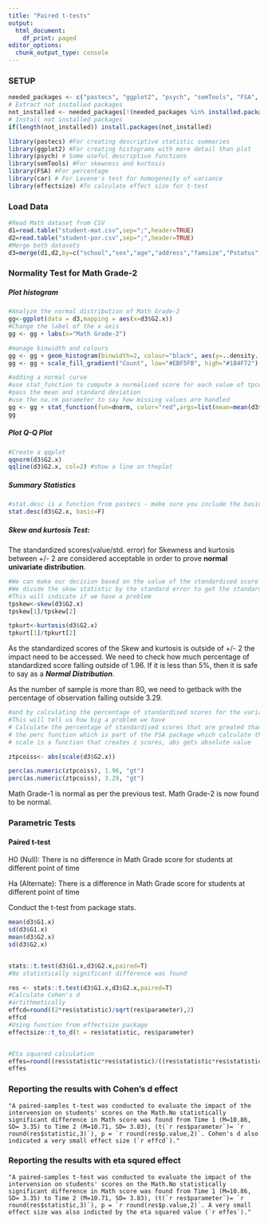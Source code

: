 ---
title: "Paired t-tests"
output:
  html_document:
    df_print: paged
editor_options:
  chunk_output_type: console
---


 
### SETUP
```{r}

needed_packages <- c("pastecs", "ggplot2", "psych", "semTools", "FSA", "car", "coin", "rstatix","effectsize")                      
# Extract not installed packages
not_installed <- needed_packages[!(needed_packages %in% installed.packages()[ , "Package"])]    
# Install not installed packages
if(length(not_installed)) install.packages(not_installed) 

library(pastecs) #For creating descriptive statistic summaries
library(ggplot2) #For creating histograms with more detail than plot
library(psych) # Some useful descriptive functions
library(semTools) #For skewness and kurtosis
library(FSA) #For percentage
library(car) # For Levene's test for homogeneity of variance 
library(effectsize) #To calculate effect size for t-test
```
### Load Data

```{r}
#Read Math dataset from CSV
d1=read.table("student-mat.csv",sep=";",header=TRUE)
d2=read.table("student-por.csv",sep=";",header=TRUE)
#Merge both datasets
d3=merge(d1,d2,by=c("school","sex","age","address","famsize","Pstatus","Medu","Fedu","Mjob","Fjob","reason","nursery","internet"))
```
### Normality Test for Math Grade-2

##### Plot histogram

```{r}
#Analyze the normal distribution of Math Grade-2
gg<-ggplot(data = d3,mapping = aes(x=d3$G2.x))
#Change the label of the x axis
gg <- gg + labs(x="Math Grade-2")

#manage binwidth and colours
gg <- gg + geom_histogram(binwidth=2, colour="black", aes(y=..density.., fill=..count..))
gg <- gg + scale_fill_gradient("Count", low="#EBF5FB", high="#1B4F72")

#adding a normal curve
#use stat_function to compute a normalised score for each value of tpcoiss
#pass the mean and standard deviation
#use the na.rm parameter to say how missing values are handled
gg <- gg + stat_function(fun=dnorm, color="red",args=list(mean=mean(d3$G2.x, na.rm=TRUE), sd=sd(d3$G2.x, na.rm=TRUE)))
gg
```

##### Plot Q-Q Plot
```{r}
#Create a qqplot
qqnorm(d3$G2.x)
qqline(d3$G2.x, col=2) #show a line on theplot
```

##### Summary Statistics

```{r}
#stat.desc is a function from pastecs - make sure you include the basic switch=F to ensure you don't get scienfitic notation
stat.desc(d3$G2.x, basic=F)
```

##### Skew and kurtosis Test:
The standardized scores(value/std. error) for Skewness and kurtosis between +/- 2 are considered acceptable in order to prove **normal univariate distribution**.

```{r}
#We can make our decision based on the value of the standardised score for skew and kurtosis
#We divide the skew statistic by the standard error to get the standardised score
#This will indicate if we have a problem
tpskew<-skew(d3$G2.x)
tpskew[1]/tpskew[2]

tpkurt<-kurtosis(d3$G2.x)
tpkurt[1]/tpkurt[2]
```
As the standardized scores of the Skew and kurtosis is outside of +/- 2 the impact need to be accessed. We need to check how much percentage of standardized score falling outside of 1.96. If it is less than 5%, then it is safe to say as a ***Normal Distribution***.

As the number of sample is more than 80, we need to getback with the percentage of observation falling outside 3.29.

```{r}
#and by calculating the percentage of standardised scores for the variable itself that are outside our acceptable range
#This will tell us how big a problem we have
# Calculate the percentage of standardised scores that are greated than 1.96
# the perc function which is part of the FSA package which calculate the percentage that are within a range - you can look for greater than "gt", greater than or equal "geq", "gt", less than or equal "leq",  or less than "lt"),
# scale is a function that creates z scores, abs gets absolute value

ztpcoiss<- abs(scale(d3$G2.x))

perc(as.numeric(ztpcoiss), 1.96, "gt")
perc(as.numeric(ztpcoiss), 3.29, "gt")
```
Math Grade-1 is normal as per the previous test.
Math Grade-2 is now found to be normal.

### Parametric Tests
#### Paired t-test

H0 (Null): There is no difference in Math Grade score for students at different point of time

Ha (Alternate): There is a difference in Math Grade score for students at different point of time


Conduct the t-test from package stats.
```{r}

mean(d3$G1.x)
sd(d3$G1.x)
mean(d3$G2.x)
sd(d3$G2.x)


stats::t.test(d3$G1.x,d3$G2.x,paired=T)
#No statistically significant difference was found

res <- stats::t.test(d3$G1.x,d3$G2.x,paired=T)
#Calculate Cohen's d
#artithmetically
effcd=round((2*res$statistic)/sqrt(res$parameter),2)
effcd
#Using function from effectsize package
effectsize::t_to_d(t = res$statistic, res$parameter)


#Eta squared calculation
effes=round((res$statistic*res$statistic)/((res$statistic*res$statistic)+(res$parameter)),3)
effes


```
### Reporting the results with Cohen's d effect

```
"A paired-samples t-test was conducted to evaluate the impact of the intervension on students' scores on the Math.No statistically significant difference in Math score was found from Time 1 (M=10.86, SD= 3.35) to Time 2 (M=10.71, SD= 3.83), (t(`r res$parameter`)= `r round(res$statistic,3)`), p = `r round(res$p.value,2)`. Cohen's d also indicated a very small effect size (`r effcd`)."

```

### Reporting the results with eta squred effect

```
"A paired-samples t-test was conducted to evaluate the impact of the intervension on students' scores on the Math.No statistically significant difference in Math score was found from Time 1 (M=10.86, SD= 3.35) to Time 2 (M=10.71, SD= 3.83), (t(`r res$parameter`)= `r round(res$statistic,3)`), p = `r round(res$p.value,2)`. A very small effect size was also indicted by the eta squared value (`r effes`)."

```


